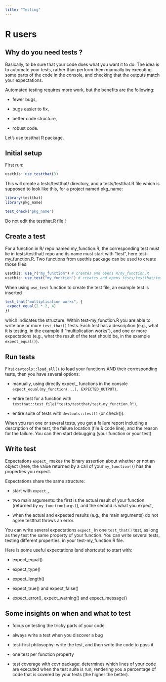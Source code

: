 ```yaml
---
title: "Testing"
---
```

# R users

## Why do you need tests ?

Basically, to be sure that your code does what you want it to do. The idea is to automate your tests, rather than perform them manually by executing some parts of the code in the console, and checking that the outputs match your expectations.

Automated testing requires more work, but the benefits are the following:

- fewer bugs,

- bugs easier to fix,

- better code structure,

- robust code.

Let's use testthat R package.

## Initial setup

First run:

```r
usethis::use_testthat(3)
```

This will create a tests/testthat/ directory, and a tests/testthat.R file which is supposed to look like this, for a project named pkg_name:

```r
library(testthat)
library(pkg_name)

test_check("pkg_name")
```

Do not edit the testthat.R file !

## Create a test

For a function in R/ repo named my_function.R, the corresponding test must lie in tests/testthat/ repo and its name must start with "test", here test-my_function.R. Two functions from usethis package can be used to create those files:

```r
usethis::use_r("my_function") # creates and opens R/my_function.R
usethis::use_test("my_function") # creates and opens tests/testthat/test-my_function.R
```

When using ```use_test``` function to create the test file, an example test is inserted

```r
test_that("multiplication works", {
 expect_equal(2 * 2, 4)
})
```
which indicates the structure. Within test-my_function.R you are able to write one or more ```test_that()``` tests. Each test has a description (e.g., what it is testing, in the example if "multiplication works"), and one or more expectations (e.g., what the result of the test should be, in the example ```expect_equal()```).

## Run tests

First ```devtools::load_all()``` to load your functions AND their corresponding tests, then you have several options:

- manually, using directly expect_ functions in the console ```expect_equal(my_function(...), EXPECTED_OUTPUT)```,

- entire test for a function with ```testthat::test_file("tests/testthat/test-my_function.R")```,

- entire suite of tests with ```devtools::test()``` (or check()).

When you run one or several tests, you get a failure report including a description of the test, the failure location (file & code line), and the reason for the failure. You can then start debugging (your function or your test).

## Write test
Expectations ```expect_``` makes the binary assertion about whether or not an object (here, the value returned by a call of your ```my_function()```) has the properties you expect.

Expectations share the same structure:

- start with ```expect_```,

- two main arguments: the first is the actual result of your function (returned by ```my_function(args)```), and the second is what you expect,

- when the actual and expected results (e.g., the main arguments) do not agree testthat throws an error.

You can write several expectations ```expect_``` in one ```test_that()``` test, as long as they test the same property of your function. You can write several tests, testing different properties, in your test-my_function.R file.

Here is some useful expectations (and shortcuts) to start with:

- expect_equal()

- expect_type()

- expect_length()

- expect_true() and expect_false()

- expect_error(), expect_warning() and expect_message()

## Some insights on when and what to test

- focus on testing the tricky parts of your code

- always write a test when you discover a bug

- test-first philosophy: write the test, and then write the code to pass it

- one test per function property

- test coverage with covr package: determines which lines of your code are executed when the test suite is run, rendering you a percentage of code that is covered by your tests (the higher the better).

